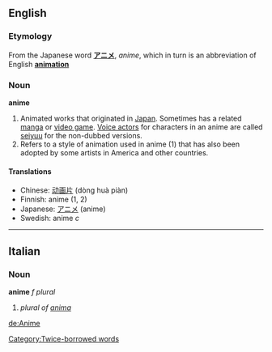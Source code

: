 ==English==
===Etymology===
From the Japanese word '''[[アニメ]]''', ''anime'', which in turn is an abbreviation of English '''[[animation]]'''

===Noun===
'''anime'''

#Animated works that originated in [[Japan]].  Sometimes has a related [[manga]] or [[video game]].  [[Voice actor]]s for characters in an anime are called [[seiyuu]] for the non-dubbed versions.
#Refers to a style of animation used in anime (1) that has also been adopted by some artists in America and other countries.

====Translations====
*Chinese: [[动画片]] (dòng huà piàn)
*Finnish: anime (1, 2)
*Japanese: [[アニメ]] (anime)
*Swedish: anime ''c''

[[Category:Twice-borrowed words]]

----

==Italian==
===Noun===
'''anime''' ''f plural''

# ''plural of [[anima]]''

[[de:Anime]]